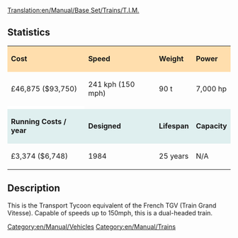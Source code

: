 [[Translation:en/Manual/Base Set/Trains/T.I.M.]]
[[Category:en/Manual/Vehicles]][[Category:en/Manual/Trains]]
==Statistics==

{| cellspacing="3" align="center"

|style="background:#ffdead;"| '''Cost'''
|style="background:#ffdead;"| '''Speed'''
|style="background:#ffdead;"| '''Weight'''
|style="background:#ffdead;"| '''Power'''
|-
| £46,875 ($93,750)
| 241 kph (150 mph)
| 90 t
| 7,000 hp
|-
|style="background:white;"colspan='4'| 
|-
|style="background:#dfefef;"|'''Running Costs / year'''
|style="background:#dfefef;"|'''Designed'''
|style="background:#dfefef;"|'''Lifespan'''
|style="background:#dfefef;"|'''Capacity'''
|-
| £3,374 ($6,748)
| 1984
| 25 years
| N/A
|}

==Description==

This is the Transport Tycoon equivalent of the French TGV (Train Grand Vitesse).  Capable of speeds up to 150mph, this is a dual-headed train.
